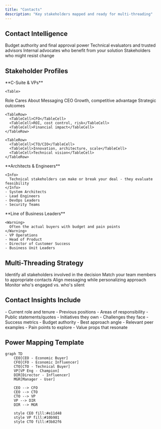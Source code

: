 ```yaml
---
title: "Contacts"
description: "Key stakeholders mapped and ready for multi-threading"
---
```


<Frame caption="The average B2B deal involves 6.8 decision makers - find them all">
  
</Frame>

## Contact Intelligence

<CardGroup cols={2}>
  <Card title="Decision Makers" icon="crown" color="#7c3aed">
    Budget authority and final approval power
  </Card>
  <Card title="Influencers" icon="users" color="#3b82f6">
    Technical evaluators and trusted advisors
  </Card>
  <Card title="Champions" icon="heart" color="#ef4444">
    Internal advocates who benefit from your solution
  </Card>
  <Card title="Blockers" icon="shield-xmark" color="#f59e0b">
    Stakeholders who might resist change
  </Card>
</CardGroup>

## Stakeholder Profiles

<Tabs>
  <Tab title="👔 Executives">
    **C-Suite & VPs**

    <Table>
  <TableHeader>
    <TableRow>
      <TableCell>Role</TableCell>
      <TableCell>Cares About</TableCell>
      <TableCell>Messaging</TableCell>
    </TableRow>
  </TableHeader>

  <TableBody>
    <TableRow>
      <TableCell>CEO</TableCell>
      <TableCell>Growth, competitive advantage</TableCell>
      <TableCell>Strategic outcomes</TableCell>
    </TableRow>

    <TableRow>
      <TableCell>CFO</TableCell>
      <TableCell>ROI, cost control, risk</TableCell>
      <TableCell>Financial impact</TableCell>
    </TableRow>

    <TableRow>
      <TableCell>CTO/CIO</TableCell>
      <TableCell>Innovation, architecture, scale</TableCell>
      <TableCell>Technical vision</TableCell>
    </TableRow>
  </TableBody>
</Table>
  </Tab>
  <Tab title="🛠️ Technical">
    **Architects & Engineers**

    <Info>
      Technical stakeholders can make or break your deal - they evaluate feasibility
    </Info>
    - System Architects
    - Lead Engineers
    - DevOps Leaders
    - Security Teams
  </Tab>
  <Tab title="💼 Business">
    **Line of Business Leaders**

    <Warning>
      Often the actual buyers with budget and pain points
    </Warning>
    - VP Operations
    - Head of Product
    - Director of Customer Success
    - Business Unit Leaders
  </Tab>
</Tabs>

## Multi-Threading Strategy

<Steps>
  <Step title="Map the Committee">
    Identify all stakeholders involved in the decision
  </Step>
  <Step title="Assign Relationships">
    Match your team members to appropriate contacts
  </Step>
  <Step title="Coordinate Outreach">
    Align messaging while personalizing approach
  </Step>
  <Step title="Track Engagement">
    Monitor who's engaged vs. who's silent
  </Step>
</Steps>

## Contact Insights Include

<AccordionGroup>
  <Accordion title="Professional Background" icon="id-card">
    - Current role and tenure
    - Previous positions
    - Areas of responsibility
    - Public statements/quotes
  </Accordion>
  <Accordion title="Strategic Focus" icon="bullseye">
    - Initiatives they own
    - Challenges they face
    - Success metrics
    - Budget authority
  </Accordion>
  <Accordion title="Engagement Guidance" icon="comments">
    - Best approach angle
    - Relevant peer examples
    - Pain points to explore
    - Value props that resonate
  </Accordion>
</AccordionGroup>

## Power Mapping Template

```mermaid
graph TD
    CEO[CEO - Economic Buyer]
    CFO[CFO - Economic Influencer]
    CTO[CTO - Technical Buyer]
    VP[VP Eng - Champion]
    DIR[Director - Influencer]
    MGR[Manager - User]
    
    CEO --> CFO
    CEO --> CTO
    CTO --> VP
    VP --> DIR
    DIR --> MGR
    
    style CEO fill:#e11d48
    style VP fill:#10b981
    style CTO fill:#3b82f6
```